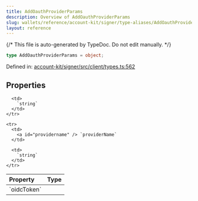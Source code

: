 ```yaml
---
title: AddOauthProviderParams
description: Overview of AddOauthProviderParams
slug: wallets/reference/account-kit/signer/type-aliases/AddOauthProviderParams
layout: reference
---
```


{/* This file is auto-generated by TypeDoc. Do not edit manually. */}

```ts
type AddOauthProviderParams = object;
```

Defined in: [account-kit/signer/src/client/types.ts:562](https://github.com/alchemyplatform/aa-sdk/blob/153785ddc87beb160382c2bae7dbafa4a66ade9a/account-kit/signer/src/client/types.ts#L562)

## Properties

<table>
  <thead>
    <tr>
      <th align="left">Property</th>
      <th align="left">Type</th>
    </tr>
  </thead>

  <tbody>
    <tr>
      <td>
        <a id="oidctoken" /> `oidcToken`
      </td>

      <td>
        `string`
      </td>
    </tr>

    <tr>
      <td>
        <a id="providername" /> `providerName`
      </td>

      <td>
        `string`
      </td>
    </tr>

  </tbody>
</table>
